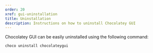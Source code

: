 ```yaml
---
order: 20
xref: gui-uninstallation
title: Uninstallation
description: Instructions on how to uninstall Chocolatey GUI
---
```


Chocolatey GUI can be easily uninstalled using the following command:

```powershell
choco uninstall chocolateygui
```
